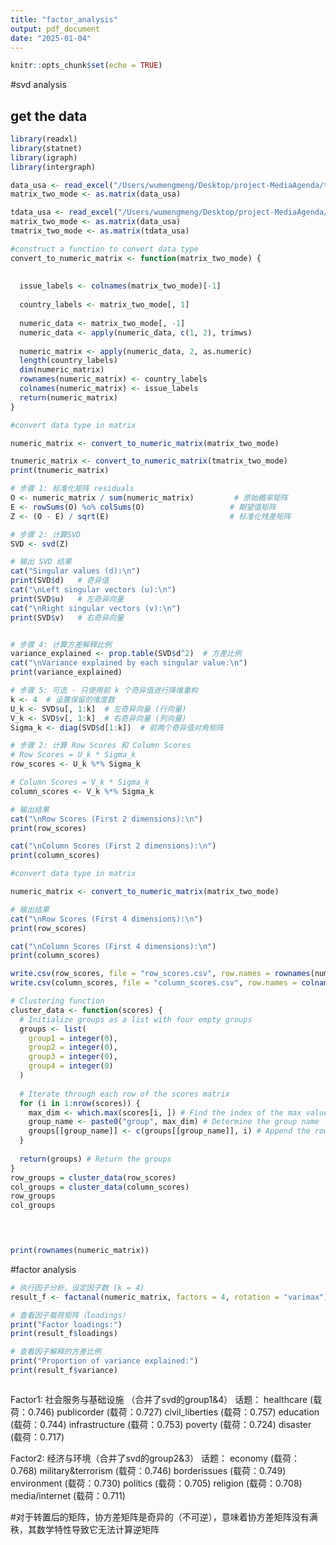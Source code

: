 ```yaml
---
title: "factor_analysis"
output: pdf_document
date: "2025-01-04"
---
```


```r
knitr::opts_chunk$set(echo = TRUE)
```


#svd analysis

## get the data
``` r

library(readxl)
library(statnet)
library(igraph)
library(intergraph)

data_usa <- read_excel("/Users/wumengmeng/Desktop/project-MediaAgenda/two-mode/step1testcode/step2_code_data/exploratory analysis/ce_cor_matrix_usa0104.xlsx")
matrix_two_mode <- as.matrix(data_usa)

tdata_usa <- read_excel("/Users/wumengmeng/Desktop/project-MediaAgenda/two-mode/step1testcode/step2_code_data/exploratory analysis/transposed_ce_matrix_usa0105.xlsx")
matrix_two_mode <- as.matrix(data_usa)
tmatrix_two_mode <- as.matrix(tdata_usa)
```


```r
#construct a function to convert data type
convert_to_numeric_matrix <- function(matrix_two_mode) {
 
  
  issue_labels <- colnames(matrix_two_mode)[-1]
  
  country_labels <- matrix_two_mode[, 1]
  
  numeric_data <- matrix_two_mode[, -1]
  numeric_data <- apply(numeric_data, c(1, 2), trimws)
  
  numeric_matrix <- apply(numeric_data, 2, as.numeric)
  length(country_labels) 
  dim(numeric_matrix)
  rownames(numeric_matrix) <- country_labels
  colnames(numeric_matrix) <- issue_labels
  return(numeric_matrix)
}

```


```r
#convert data type in matrix

numeric_matrix <- convert_to_numeric_matrix(matrix_two_mode)

tnumeric_matrix <- convert_to_numeric_matrix(tmatrix_two_mode)
print(tnumeric_matrix)
```

```r


# 步骤 1: 标准化矩阵 residuals
O <- numeric_matrix / sum(numeric_matrix)         # 原始概率矩阵
E <- rowSums(O) %o% colSums(O)                   # 期望值矩阵
Z <- (O - E) / sqrt(E)                           # 标准化残差矩阵

# 步骤 2: 计算SVD
SVD <- svd(Z)

# 输出 SVD 结果
cat("Singular values (d):\n")
print(SVD$d)   # 奇异值
cat("\nLeft singular vectors (u):\n")
print(SVD$u)   # 左奇异向量
cat("\nRight singular vectors (v):\n")
print(SVD$v)   # 右奇异向量


# 步骤 4: 计算方差解释比例
variance_explained <- prop.table(SVD$d^2)  # 方差比例
cat("\nVariance explained by each singular value:\n")
print(variance_explained)

# 步骤 5: 可选 - 只使用前 k 个奇异值进行降维重构
k <- 4  # 设置保留的维度数
U_k <- SVD$u[, 1:k]  # 左奇异向量 (行向量)
V_k <- SVD$v[, 1:k]  # 右奇异向量 (列向量)
Sigma_k <- diag(SVD$d[1:k])  # 前两个奇异值对角矩阵

# 步骤 2: 计算 Row Scores 和 Column Scores
# Row Scores = U_k * Sigma_k
row_scores <- U_k %*% Sigma_k

# Column Scores = V_k * Sigma_k
column_scores <- V_k %*% Sigma_k

# 输出结果
cat("\nRow Scores (First 2 dimensions):\n")
print(row_scores)

cat("\nColumn Scores (First 2 dimensions):\n")
print(column_scores)
```
```r
#convert data type in matrix

numeric_matrix <- convert_to_numeric_matrix(matrix_two_mode)
```



```r
# 输出结果
cat("\nRow Scores (First 4 dimensions):\n")
print(row_scores)

cat("\nColumn Scores (First 4 dimensions):\n")
print(column_scores)

write.csv(row_scores, file = "row_scores.csv", row.names = rownames(numeric_matrix))
write.csv(column_scores, file = "column_scores.csv", row.names = colnames(numeric_matrix))
```

```r
# Clustering function
cluster_data <- function(scores) {
  # Initialize groups as a list with four empty groups
  groups <- list(
    group1 = integer(0),
    group2 = integer(0),
    group3 = integer(0),
    group4 = integer(0)
  )
  
  # Iterate through each row of the scores matrix
  for (i in 1:nrow(scores)) {
    max_dim <- which.max(scores[i, ]) # Find the index of the max value (1-based in R)
    group_name <- paste0("group", max_dim) # Determine the group name
    groups[[group_name]] <- c(groups[[group_name]], i) # Append the row index to the group
  }
  
  return(groups) # Return the groups
}
row_groups = cluster_data(row_scores)
col_groups = cluster_data(column_scores)
row_groups
col_groups


  
```
```r

print(rownames(numeric_matrix))
```

#factor analysis



```r

# 执行因子分析，设定因子数 (k = 4)
result_f <- factanal(numeric_matrix, factors = 4, rotation = "varimax")

# 查看因子载荷矩阵（loadings）
print("Factor loadings:")
print(result_f$loadings)

# 查看因子解释的方差比例
print("Proportion of variance explained:")
print(result_f$variance)



```
Factor1: 社会服务与基础设施 （合并了svd的group1&4）
话题：
healthcare (载荷：0.746)
publicorder (载荷：0.727)
civil_liberties (载荷：0.757)
education (载荷：0.744)
infrastructure (载荷：0.753)
poverty (载荷：0.724)
disaster (载荷：0.717)

Factor2: 经济与环境（合并了svd的group2&3）
话题：
economy (载荷：0.768)
military&terrorism (载荷：0.746)
borderissues (载荷：0.749)
environment (载荷：0.730)
politics (载荷：0.705)
religion (载荷：0.708)
media/internet (载荷：0.711)


#对于转置后的矩阵，协方差矩阵是奇异的（不可逆），意味着协方差矩阵没有满秩，其数学特性导致它无法计算逆矩阵


